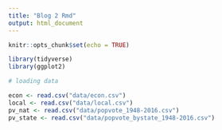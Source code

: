 ```yaml
---
title: "Blog 2 Rmd"
output: html_document
---
```


```r
knitr::opts_chunk$set(echo = TRUE)

library(tidyverse)
library(ggplot2)

# loading data

econ <- read.csv("data/econ.csv")
local <- read.csv("data/local.csv")
pv_nat <- read.csv("data/popvote_1948-2016.csv")
pv_state <- read.csv("data/popvote_bystate_1948-2016.csv")

```


```r



```

